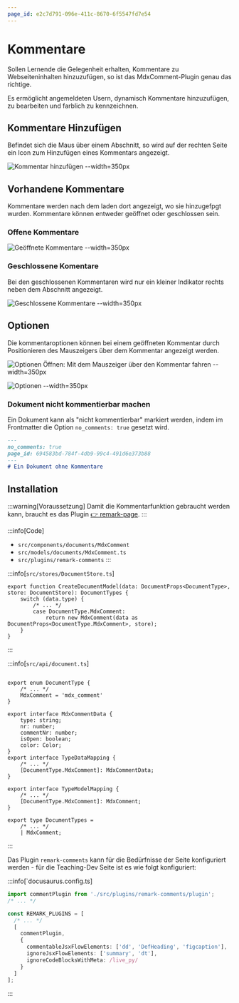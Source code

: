 ```yaml
---
page_id: e2c7d791-096e-411c-8670-6f5547fd7e54
---
```


# Kommentare

Sollen Lernende die Gelegenheit erhalten, Kommentare zu Webseiteninhalten hinzuzufügen, so ist das MdxComment-Plugin genau das richtige.

Es ermöglicht angemeldeten Usern, dynamisch Kommentare hinzuzufügen, zu bearbeiten und farblich zu kennzeichnen.

## Kommentare Hinzufügen
Befindet sich die Maus über einem Abschnitt, so wird auf der rechten Seite ein Icon zum Hinzufügen eines Kommentars angezeigt.

![Kommentar hinzufügen --width=350px](./images/comment-add.jpg)

## Vorhandene Kommentare
Kommentare werden nach dem laden dort angezeigt, wo sie hinzugefpgt wurden. Kommentare können entweder geöffnet oder geschlossen sein.

### Offene Kommentare
![Geöffnete Kommentare --width=350px](./images/comments-open.jpg)

### Geschlossene Komentare
Bei den geschlossenen Kommentaren wird nur ein kleiner Indikator rechts neben dem Abschnitt angezeigt.

![Geschlossene Kommentare --width=350px](./images/comments-closed.jpg)

## Optionen
Die kommentaroptionen können bei einem geöffneten Kommentar durch Positionieren des Mauszeigers über dem Kommentar angezeigt werden.

![Optionen Öffnen: Mit dem Mauszeiger über den Kommentar fahren --width=350px](./images/comment-options.jpg)

![Optionen --width=350px](./images/comment-options-open.jpg)

### Dokument nicht kommentierbar machen

Ein Dokument kann als "nicht kommentierbar" markiert werden, indem im Frontmatter die Option `no_comments: true` gesetzt wird.

```md
---
no_comments: true
page_id: 694583bd-784f-4db9-99c4-491d6e373b88
---
# Ein Dokument ohne Kommentare
```

## Installation

:::warning[Voraussetzung]
Damit die Kommentarfunktion gebraucht werden kann, braucht es das Plugin [👉 remark-page](../mdx-page.mdx).
:::

:::info[Code]
- `src/components/documents/MdxComment`
- `src/models/documents/MdxComment.ts`
- `src/plugins/remark-comments`
:::

:::info[`src/stores/DocumentStore.ts`]
```tsx {4-5}
export function CreateDocumentModel(data: DocumentProps<DocumentType>, store: DocumentStore): DocumentTypes {
    switch (data.type) {
        /* ... */
        case DocumentType.MdxComment:
            return new MdxComment(data as DocumentProps<DocumentType.MdxComment>, store);
    }
}
```
:::

:::info[`src/api/document.ts`]
```tsx

export enum DocumentType {
    /* ... */
    MdxComment = 'mdx_comment'
}

export interface MdxCommentData {
    type: string;
    nr: number;
    commentNr: number;
    isOpen: boolean;
    color: Color;
}
export interface TypeDataMapping {
    /* ... */
    [DocumentType.MdxComment]: MdxCommentData;
}

export interface TypeModelMapping {
    /* ... */
    [DocumentType.MdxComment]: MdxComment;
}

export type DocumentTypes =
    /* ... */
    | MdxComment;
```
:::

Das Plugin `remark-comments` kann für die Bedürfnisse der Seite konfiguriert werden - für die Teaching-Dev Seite ist es wie folgt konfiguriert:

:::info[`docusaurus.config.ts]
```ts
import commentPlugin from './src/plugins/remark-comments/plugin';
/* ... */

const REMARK_PLUGINS = [
  /* ... */
  [
    commentPlugin,
    {
      commentableJsxFlowElements: ['dd', 'DefHeading', 'figcaption'],
      ignoreJsxFlowElements: ['summary', 'dt'],
      ignoreCodeBlocksWithMeta: /live_py/
    }
  ]
];

```
:::
